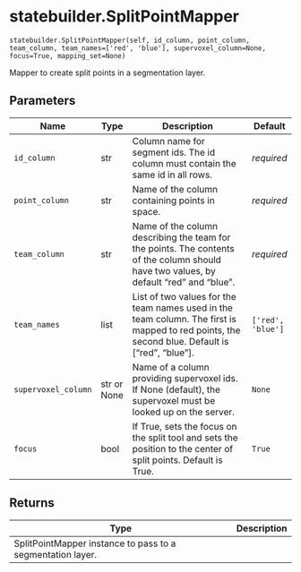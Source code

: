 # statebuilder.SplitPointMapper { #nglui.statebuilder.SplitPointMapper }

`statebuilder.SplitPointMapper(self, id_column, point_column, team_column, team_names=['red', 'blue'], supervoxel_column=None, focus=True, mapping_set=None)`

Mapper to create split points in a segmentation layer.

## Parameters

| Name                | Type        | Description                                                                                                                                    | Default           |
|---------------------|-------------|------------------------------------------------------------------------------------------------------------------------------------------------|-------------------|
| `id_column`         | str         | Column name for segment ids. The id column must contain the same id in all rows.                                                               | _required_        |
| `point_column`      | str         | Name of the column containing points in space.                                                                                                 | _required_        |
| `team_column`       | str         | Name of the column describing the team for the points. The contents of the column should have two values, by default "red" and "blue".         | _required_        |
| `team_names`        | list        | List of two values for the team names used in the team column. The first is mapped to red points, the second blue. Default is ["red", "blue"]. | `['red', 'blue']` |
| `supervoxel_column` | str or None | Name of a column providing supervoxel ids. If None (default), the supervoxel must be looked up on the server.                                  | `None`            |
| `focus`             | bool        | If True, sets the focus on the split tool and sets the position to the center of split points. Default is True.                                | `True`            |

## Returns

| Type                                                       | Description   |
|------------------------------------------------------------|---------------|
| SplitPointMapper instance to pass to a segmentation layer. |               |